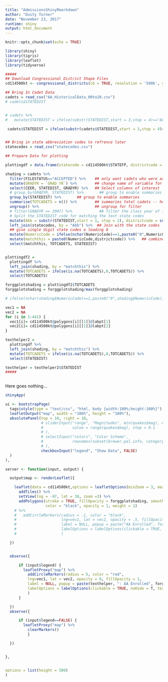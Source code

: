 ```yaml
---
title: "AdmissionsShinyRmarkdown"
author: "Dusty Turner"
date: "November 23, 2017"
runtime: shiny
output: html_document
---
```


```r
knitr::opts_chunk$set(echo = TRUE)
```


```r
library(shiny)
library(tigris)
library(leaflet)
library(tidyverse)

#####
## Download Congressional District Shape Files
cd114500kt <- congressional_districts(cb = TRUE, resolution = '500k', year = 2015)

## Bring In Cadet Data
cadets = read_csv("AA_HistoricalData_00to20.csv")
# cadets$STATEDIST


# cadets %>%
#   mutate(STATEDIST = ifelse(substr(STATEDIST,start = 3,stop = 4)=="AL",paste0(substr(STATEDIST,start = 1,stop = 2),"00",STATEDIST)))

 cadets$STATEDIST = ifelse(substr(cadets$STATEDIST,start = 3,stop = 4)=="AL",paste0(substr(cadets$STATEDIST,start = 1,stop = 2),"00"),cadets$STATEDIST)


## Bring in state abbreviation codes to refrence later
statecodes = read_csv("statecodes.csv")

## Prepare Data for plotting

plottingdf = data.frame(statecode = cd114500kt$STATEFP, districtcode = cd114500kt$CD114FP, matchthis = as.character(paste0(cd114500kt$STATEFP,cd114500kt$CD114FP)))

shading = cadets %>%
  filter(FILESTATUS=="ACCEPTED") %>%    ## only want cadets who were accepted
  mutate(GRADYR = `GRAD YR`) %>%        ## change name of variable for ease of analysis
  select(CEER, STATEDIST, GRADYR) %>%   ## Select columns of interest
  # group_by(GRADYR, STATEDIST) %>%       ## group to enable summaries
  group_by(STATEDIST) %>%       ## group to enable summaries
  summarise(TOTCADETS = n()) %>%        ## summaries total cadets -- here is where we need demographics data
  ungroup() %>%                         ## ungroup for filter
  # filter(GRADYR == 2007) %>%            ## filter the class year of interest
  # Split the STATEDIST code for matching the text state codes
  mutate(Abb = substr(STATEDIST,start = 1, stop = 2), districtcode = substr(STATEDIST,start = 3,stop = 4)) %>%
  left_join(statecodes, by = "Abb") %>%  ## Join with the state codes
  ## give single digit state codes a leading 0
  mutate(NumericCode = ifelse(nchar(NumericCode)==1,paste0("0",NumericCode),NumericCode)) %>%
  mutate(matchthis = paste0(NumericCode,districtcode)) %>%   ## combine the NumericCode and District codes together
  select(matchthis, TOTCADETS, STATEDIST)


plottingdf2 =
  plottingdf %>%
  left_join(shading, by = "matchthis") %>%
  mutate(TOTCADETS = ifelse(is.na(TOTCADETS),0,TOTCADETS)) %>%
  select(TOTCADETS)

forggplotshading = plottingdf2$TOTCADETS
forggplotshading = forggplotshading/max(forggplotshading)

# ifelse(nchar(shading$NumericCode)==1,paste0("0",shading$NumericCode),shading$NumericCode)

vec1 = NA
vec2 = NA
for (i in 1:441) {
  vec1[i]= cd114500kt@polygons[i][[1]]@labpt[1]
  vec2[i]= cd114500kt@polygons[i][[1]]@labpt[2]
}

texthelper2 =
  plottingdf %>%
  left_join(shading, by = "matchthis") %>%
  mutate(TOTCADETS = ifelse(is.na(TOTCADETS),0,TOTCADETS)) %>%
  select(STATEDIST)

texthelper = texthelper2$STATEDIST
#####



```

Here goes nothing...

```r
shinyApp(

ui <- bootstrapPage(
  tags$style(type = "text/css", "html, body {width:100%;height:100%}"),
  leafletOutput("map", width = "100%", height = "100%"),
  absolutePanel(top = 10, right = 10,
                # sliderInput("range", "Magnitudes", min(quakes$mag), max(quakes$mag),
                #             value = range(quakes$mag), step = 0.1
                # ),
                # selectInput("colors", "Color Scheme",
                #             rownames(subset(brewer.pal.info, category %in% c("seq", "div")))
                # ),
                checkboxInput("legend", "Show Data", FALSE)
  )
),

server <- function(input, output) {

  output$map <- renderLeaflet({

    leaflet(data = cd114500kt,options = leafletOptions(minZoom = 3, maxZoom = 8)) %>%
      addTiles() %>%
      setView(lng = -97, lat = 38, zoom =3) %>%
      addPolygons(stroke = TRUE, fillOpacity = forggplotshading, smoothFactor = 0.5,
                  color = "black", opacity = 1, weight = 1)
    # %>%
    #   addCircleMarkers(radius = .1, color = "black",
    #                    lng=vec1, lat = vec2, opacity = .5, fillOpacity = forggplotshading,
    #                    label = NULL, popup = paste("AA Enrolled", forggplotshading),
    #                    labelOptions = labelOptions(clickable = TRUE, noHide = T, textOnly = FALSE, zoomAnimation = TRUE)
    #                    )

  })


  observe({

      if (input$legend) {
        leafletProxy("map") %>%
          addCircleMarkers(radius = 5, color = "red",
          lng=vec1, lat = vec2, opacity = 0, fillOpacity = 1,
          label = NULL, popup = paste(texthelper, ": AA Enrolled", forggplotshading),
          labelOptions = labelOptions(clickable = TRUE, noHide = T, textOnly = FALSE, zoomAnimation = TRUE)
          )
      }

  })
  observe({

      if (input$legend==FALSE) {
        leafletProxy("map") %>%
          clearMarkers()
          }

  })


},


options = list(height = 500)
)
```

